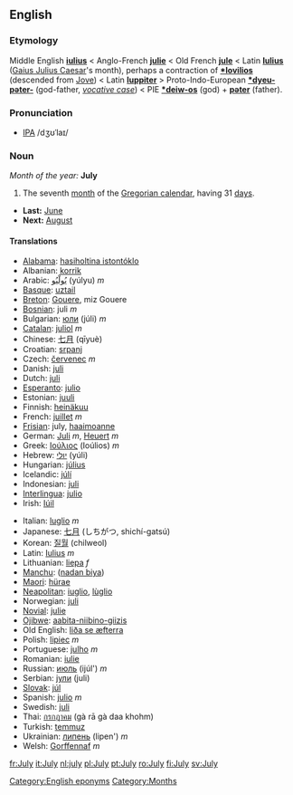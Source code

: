 ==English==
===Etymology===
Middle English '''[[iulius]]''' < Anglo-French '''[[julie]]''' < Old French '''[[jule]]''' < Latin '''[[Iulius]]''' ([[Gaius Julius Caesar]]'s month), perhaps a contraction of '''[[*Iovilios]]''' (descended from [[Jove]]) < Latin '''[[Iuppiter]]''' > Proto-Indo-European '''[[*dyeu-pəter-]]''' (god-father, ''[[vocative case]]'') < PIE '''[[*deiw-os]]''' (god) + '''[[pəter]]''' (father).

===Pronunciation===
*[[w:IPA|IPA]] /dʒʊˈlaɪ/

{{rfap}}

===Noun===
''Month of the year:'' '''July'''
#The seventh [[month]] of the [[Gregorian calendar]], having 31 [[day]]s.
*'''Last:''' [[June]]
*'''Next:''' [[August]]

====Translations====
{{top}}
*[[Alabama]]: [[hasiholtina istontóklo]]
*Albanian: [[korrik]]
*Arabic: [[يوليو|يُولْيُو]] (yúlyu) ''m''
*[[Basque]]: [[uztail]]
*[[Breton]]: [[Gouere]], miz Gouere
*[[Bosnian]]: juli ''m''
*Bulgarian: [[юли]] (júli) ''m''
*[[Catalan]]: [[juliol]] ''m''
*Chinese: [[七月]] (qīyuè)
*Croatian: [[srpanj]]
*Czech: [[červenec]] ''m''
*Danish: [[juli]]
*Dutch: [[juli]]
*[[Esperanto]]: [[julio]]
*Estonian: [[juuli]]
*Finnish: [[heinäkuu]]
*French: [[juillet]] ''m''
*[[Frisian]]: july, [[haaimoanne]]
*German: [[Juli]] ''m'', [[Heuert]] ''m''
*Greek: [[Ιούλιος]] (Ioúlios) ''m''
*Hebrew: [[יולי]] (yúli)
*Hungarian: [[július]]
*Icelandic: [[júlí]]
*Indonesian: [[juli]]
*[[Interlingua]]: [[julio]]
*Irish: [[Iúil]]
{{mid}}
*Italian: [[luglio]] ''m''
*Japanese: [[七月]] (しちがつ, shichí-gatsú)
*Korean: [[질월]] (chilweol)
*Latin: [[Iulius]] ''m''
*Lithuanian: [[liepa]] ''f'' 
*[[Manchu]]: ([[nadan biya]])
*[[Maori]]: [[hürae]]
*[[Neapolitan]]: [[iuglio]], [[lùglio]]
*Norwegian: [[juli]]
*[[Novial]]: [[julie]]
*[[Ojibwe]]: [[aabita-niibino-giizis]]
*Old English: [[liða se æfterra]]
*Polish: [[lipiec]] ''m''
*Portuguese: [[julho]] ''m''
*Romanian: [[iulie]]
*Russian: [[июль]] (ijúl') ''m''
*Serbian: [[јули]] (juli)
*[[Slovak]]: [[júl]]
*Spanish: [[julio]] ''m''
*Swedish: [[juli]]
*Thai: [[กรกฎาคม]] (gà rā gà daa khohm)
*Turkish: [[temmuz]]
*Ukrainian: [[липень]] (lipen') ''m''
*Welsh: [[Gorffennaf]] ''m''
{{bottom}}

[[Category:English eponyms]]
[[Category:Months]]
[[fr:July]]
[[it:July]]
[[nl:july]]
[[pl:July]]
[[pt:July]]
[[ro:July]]
[[fi:July]]
[[sv:July]]